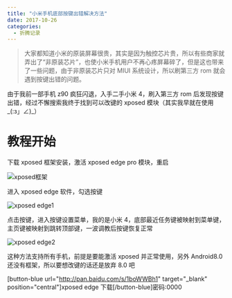 ```yaml
---
title: "小米手机底部按键出错解决方法"
date: 2017-10-26
categories:
  - 折腾记录
---
```


> 大家都知道小米的原装屏幕很贵，其实是因为触控芯片贵，所以有些商家就弄出了“非原装芯片”，也使小米手机用户不再心疼屏幕碎了，但是这也带来了一些问题，由于非原装芯片只对 MIUI 系统设计，所以刷第三方 rom 就会遇到按键出错的问题。

由于我前一部手机 z90 疯狂闪退，入手二手小米 4，刷入第三方 rom 后发现按键出错，经过不懈搜索我终于找到可以改键的 xposed 模块（其实我早就在使用\_(:з」∠)\_）

# 教程开始

下载 xposed 框架安装，激活 xposed edge pro 模块，重启

![xposed框架](https://static.yecdn.com/syfxlin/xposed.jpg)

进入 xposed edge 软件，勾选按键

![xposed edge1](https://static.yecdn.com/syfxlin/xposed-edge-1.jpg)

点击按键，进入按键设置菜单，我的是小米 4，底部最近任务键被映射到菜单键，主页键被映射到跳转顶部键，一波调教后按键恢复正常

![xposed edge2](https://static.yecdn.com/syfxlin/xposed-edge-2.jpg)

这种方法支持所有手机，前提是要能激活 xposed 并正常使用，另外 Android8.0 还没有框架，所以要想改键的话还是放弃 8.0 吧

\[button-blue url="http://pan.baidu.com/s/1boWWBh1" target="\_blank" position="central"\]xposed edge 下载\[/button-blue\]密码:0000
